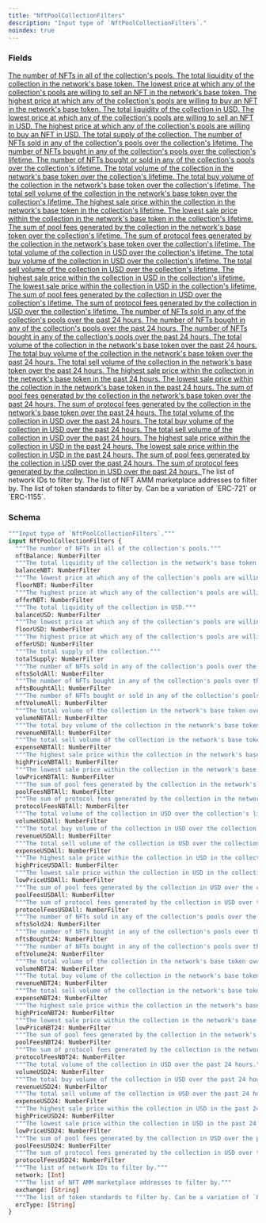 ```yaml
---
title: "NftPoolCollectionFilters"
description: "Input type of `NftPoolCollectionFilters`."
noindex: true
---
```


### Fields

<a href="/api-reference/types/numberfilter">
  <ResponseField name="nftBalance" type="NumberFilter">
    The number of NFTs in all of the collection's pools.
  </ResponseField>
</a>

<a href="/api-reference/types/numberfilter">
  <ResponseField name="balanceNBT" type="NumberFilter">
    The total liquidity of the collection in the network's base token.
  </ResponseField>
</a>

<a href="/api-reference/types/numberfilter">
  <ResponseField name="floorNBT" type="NumberFilter">
    The lowest price at which any of the collection's pools are willing to sell an NFT in the network's base token.
  </ResponseField>
</a>

<a href="/api-reference/types/numberfilter">
  <ResponseField name="offerNBT" type="NumberFilter">
    The highest price at which any of the collection's pools are willing to buy an NFT in the network's base token.
  </ResponseField>
</a>

<a href="/api-reference/types/numberfilter">
  <ResponseField name="balanceUSD" type="NumberFilter">
    The total liquidity of the collection in USD.
  </ResponseField>
</a>

<a href="/api-reference/types/numberfilter">
  <ResponseField name="floorUSD" type="NumberFilter">
    The lowest price at which any of the collection's pools are willing to sell an NFT in USD.
  </ResponseField>
</a>

<a href="/api-reference/types/numberfilter">
  <ResponseField name="offerUSD" type="NumberFilter">
    The highest price at which any of the collection's pools are willing to buy an NFT in USD.
  </ResponseField>
</a>

<a href="/api-reference/types/numberfilter">
  <ResponseField name="totalSupply" type="NumberFilter">
    The total supply of the collection.
  </ResponseField>
</a>

<a href="/api-reference/types/numberfilter">
  <ResponseField name="nftsSoldAll" type="NumberFilter">
    The number of NFTs sold in any of the collection's pools over the collection's lifetime.
  </ResponseField>
</a>

<a href="/api-reference/types/numberfilter">
  <ResponseField name="nftsBoughtAll" type="NumberFilter">
    The number of NFTs bought in any of the collection's pools over the collection's lifetime.
  </ResponseField>
</a>

<a href="/api-reference/types/numberfilter">
  <ResponseField name="nftVolumeAll" type="NumberFilter">
    The number of NFTs bought or sold in any of the collection's pools over the collection's lifetime.
  </ResponseField>
</a>

<a href="/api-reference/types/numberfilter">
  <ResponseField name="volumeNBTAll" type="NumberFilter">
    The total volume of the collection in the network's base token over the collection's lifetime.
  </ResponseField>
</a>

<a href="/api-reference/types/numberfilter">
  <ResponseField name="revenueNBTAll" type="NumberFilter">
    The total buy volume of the collection in the network's base token over the collection's lifetime.
  </ResponseField>
</a>

<a href="/api-reference/types/numberfilter">
  <ResponseField name="expenseNBTAll" type="NumberFilter">
    The total sell volume of the collection in the network's base token over the collection's lifetime.
  </ResponseField>
</a>

<a href="/api-reference/types/numberfilter">
  <ResponseField name="highPriceNBTAll" type="NumberFilter">
    The highest sale price within the collection in the network's base token in the collection's lifetime.
  </ResponseField>
</a>

<a href="/api-reference/types/numberfilter">
  <ResponseField name="lowPriceNBTAll" type="NumberFilter">
    The lowest sale price within the collection in the network's base token in the collection's lifetime.
  </ResponseField>
</a>

<a href="/api-reference/types/numberfilter">
  <ResponseField name="poolFeesNBTAll" type="NumberFilter">
    The sum of pool fees generated by the collection in the network's base token over the collection's lifetime.
  </ResponseField>
</a>

<a href="/api-reference/types/numberfilter">
  <ResponseField name="protocolFeesNBTAll" type="NumberFilter">
    The sum of protocol fees generated by the collection in the network's base token over the collection's lifetime.
  </ResponseField>
</a>

<a href="/api-reference/types/numberfilter">
  <ResponseField name="volumeUSDAll" type="NumberFilter">
    The total volume of the collection in USD over the collection's lifetime.
  </ResponseField>
</a>

<a href="/api-reference/types/numberfilter">
  <ResponseField name="revenueUSDAll" type="NumberFilter">
    The total buy volume of the collection in USD over the collection's lifetime.
  </ResponseField>
</a>

<a href="/api-reference/types/numberfilter">
  <ResponseField name="expenseUSDAll" type="NumberFilter">
    The total sell volume of the collection in USD over the collection's lifetime.
  </ResponseField>
</a>

<a href="/api-reference/types/numberfilter">
  <ResponseField name="highPriceUSDAll" type="NumberFilter">
    The highest sale price within the collection in USD in the collection's lifetime.
  </ResponseField>
</a>

<a href="/api-reference/types/numberfilter">
  <ResponseField name="lowPriceUSDAll" type="NumberFilter">
    The lowest sale price within the collection in USD in the collection's lifetime.
  </ResponseField>
</a>

<a href="/api-reference/types/numberfilter">
  <ResponseField name="poolFeesUSDAll" type="NumberFilter">
    The sum of pool fees generated by the collection in USD over the collection's lifetime.
  </ResponseField>
</a>

<a href="/api-reference/types/numberfilter">
  <ResponseField name="protocolFeesUSDAll" type="NumberFilter">
    The sum of protocol fees generated by the collection in USD over the collection's lifetime.
  </ResponseField>
</a>

<a href="/api-reference/types/numberfilter">
  <ResponseField name="nftsSold24" type="NumberFilter">
    The number of NFTs sold in any of the collection's pools over the past 24 hours.
  </ResponseField>
</a>

<a href="/api-reference/types/numberfilter">
  <ResponseField name="nftsBought24" type="NumberFilter">
    The number of NFTs bought in any of the collection's pools over the past 24 hours.
  </ResponseField>
</a>

<a href="/api-reference/types/numberfilter">
  <ResponseField name="nftVolume24" type="NumberFilter">
    The number of NFTs bought in any of the collection's pools over the past 24 hours.
  </ResponseField>
</a>

<a href="/api-reference/types/numberfilter">
  <ResponseField name="volumeNBT24" type="NumberFilter">
    The total volume of the collection in the network's base token over the past 24 hours.
  </ResponseField>
</a>

<a href="/api-reference/types/numberfilter">
  <ResponseField name="revenueNBT24" type="NumberFilter">
    The total buy volume of the collection in the network's base token over the past 24 hours.
  </ResponseField>
</a>

<a href="/api-reference/types/numberfilter">
  <ResponseField name="expenseNBT24" type="NumberFilter">
    The total sell volume of the collection in the network's base token over the past 24 hours.
  </ResponseField>
</a>

<a href="/api-reference/types/numberfilter">
  <ResponseField name="highPriceNBT24" type="NumberFilter">
    The highest sale price within the collection in the network's base token in the past 24 hours.
  </ResponseField>
</a>

<a href="/api-reference/types/numberfilter">
  <ResponseField name="lowPriceNBT24" type="NumberFilter">
    The lowest sale price within the collection in the network's base token in the past 24 hours.
  </ResponseField>
</a>

<a href="/api-reference/types/numberfilter">
  <ResponseField name="poolFeesNBT24" type="NumberFilter">
    The sum of pool fees generated by the collection in the network's base token over the past 24 hours.
  </ResponseField>
</a>

<a href="/api-reference/types/numberfilter">
  <ResponseField name="protocolFeesNBT24" type="NumberFilter">
    The sum of protocol fees generated by the collection in the network's base token over the past 24 hours.
  </ResponseField>
</a>

<a href="/api-reference/types/numberfilter">
  <ResponseField name="volumeUSD24" type="NumberFilter">
    The total volume of the collection in USD over the past 24 hours.
  </ResponseField>
</a>

<a href="/api-reference/types/numberfilter">
  <ResponseField name="revenueUSD24" type="NumberFilter">
    The total buy volume of the collection in USD over the past 24 hours.
  </ResponseField>
</a>

<a href="/api-reference/types/numberfilter">
  <ResponseField name="expenseUSD24" type="NumberFilter">
    The total sell volume of the collection in USD over the past 24 hours.
  </ResponseField>
</a>

<a href="/api-reference/types/numberfilter">
  <ResponseField name="highPriceUSD24" type="NumberFilter">
    The highest sale price within the collection in USD in the past 24 hours.
  </ResponseField>
</a>

<a href="/api-reference/types/numberfilter">
  <ResponseField name="lowPriceUSD24" type="NumberFilter">
    The lowest sale price within the collection in USD in the past 24 hours.
  </ResponseField>
</a>

<a href="/api-reference/types/numberfilter">
  <ResponseField name="poolFeesUSD24" type="NumberFilter">
    The sum of pool fees generated by the collection in USD over the past 24 hours.
  </ResponseField>
</a>

<a href="/api-reference/types/numberfilter">
  <ResponseField name="protocolFeesUSD24" type="NumberFilter">
    The sum of protocol fees generated by the collection in USD over the past 24 hours.
  </ResponseField>
</a>

<ResponseField name="network" type="[Int]">
  The list of network IDs to filter by.
</ResponseField>

<ResponseField name="exchange" type="[String]">
  The list of NFT AMM marketplace addresses to filter by.
</ResponseField>

<ResponseField name="ercType" type="[String]">
  The list of token standards to filter by. Can be a variation of `ERC-721` or `ERC-1155`.
</ResponseField>

### Schema


```graphql 
"""Input type of `NftPoolCollectionFilters`."""
input NftPoolCollectionFilters {
  """The number of NFTs in all of the collection's pools."""
  nftBalance: NumberFilter
  """The total liquidity of the collection in the network's base token."""
  balanceNBT: NumberFilter
  """The lowest price at which any of the collection's pools are willing to sell an NFT in the network's base token."""
  floorNBT: NumberFilter
  """The highest price at which any of the collection's pools are willing to buy an NFT in the network's base token."""
  offerNBT: NumberFilter
  """The total liquidity of the collection in USD."""
  balanceUSD: NumberFilter
  """The lowest price at which any of the collection's pools are willing to sell an NFT in USD."""
  floorUSD: NumberFilter
  """The highest price at which any of the collection's pools are willing to buy an NFT in USD."""
  offerUSD: NumberFilter
  """The total supply of the collection."""
  totalSupply: NumberFilter
  """The number of NFTs sold in any of the collection's pools over the collection's lifetime."""
  nftsSoldAll: NumberFilter
  """The number of NFTs bought in any of the collection's pools over the collection's lifetime."""
  nftsBoughtAll: NumberFilter
  """The number of NFTs bought or sold in any of the collection's pools over the collection's lifetime."""
  nftVolumeAll: NumberFilter
  """The total volume of the collection in the network's base token over the collection's lifetime."""
  volumeNBTAll: NumberFilter
  """The total buy volume of the collection in the network's base token over the collection's lifetime."""
  revenueNBTAll: NumberFilter
  """The total sell volume of the collection in the network's base token over the collection's lifetime."""
  expenseNBTAll: NumberFilter
  """The highest sale price within the collection in the network's base token in the collection's lifetime."""
  highPriceNBTAll: NumberFilter
  """The lowest sale price within the collection in the network's base token in the collection's lifetime."""
  lowPriceNBTAll: NumberFilter
  """The sum of pool fees generated by the collection in the network's base token over the collection's lifetime."""
  poolFeesNBTAll: NumberFilter
  """The sum of protocol fees generated by the collection in the network's base token over the collection's lifetime."""
  protocolFeesNBTAll: NumberFilter
  """The total volume of the collection in USD over the collection's lifetime."""
  volumeUSDAll: NumberFilter
  """The total buy volume of the collection in USD over the collection's lifetime."""
  revenueUSDAll: NumberFilter
  """The total sell volume of the collection in USD over the collection's lifetime."""
  expenseUSDAll: NumberFilter
  """The highest sale price within the collection in USD in the collection's lifetime."""
  highPriceUSDAll: NumberFilter
  """The lowest sale price within the collection in USD in the collection's lifetime."""
  lowPriceUSDAll: NumberFilter
  """The sum of pool fees generated by the collection in USD over the collection's lifetime."""
  poolFeesUSDAll: NumberFilter
  """The sum of protocol fees generated by the collection in USD over the collection's lifetime."""
  protocolFeesUSDAll: NumberFilter
  """The number of NFTs sold in any of the collection's pools over the past 24 hours."""
  nftsSold24: NumberFilter
  """The number of NFTs bought in any of the collection's pools over the past 24 hours."""
  nftsBought24: NumberFilter
  """The number of NFTs bought in any of the collection's pools over the past 24 hours."""
  nftVolume24: NumberFilter
  """The total volume of the collection in the network's base token over the past 24 hours."""
  volumeNBT24: NumberFilter
  """The total buy volume of the collection in the network's base token over the past 24 hours."""
  revenueNBT24: NumberFilter
  """The total sell volume of the collection in the network's base token over the past 24 hours."""
  expenseNBT24: NumberFilter
  """The highest sale price within the collection in the network's base token in the past 24 hours."""
  highPriceNBT24: NumberFilter
  """The lowest sale price within the collection in the network's base token in the past 24 hours."""
  lowPriceNBT24: NumberFilter
  """The sum of pool fees generated by the collection in the network's base token over the past 24 hours."""
  poolFeesNBT24: NumberFilter
  """The sum of protocol fees generated by the collection in the network's base token over the past 24 hours."""
  protocolFeesNBT24: NumberFilter
  """The total volume of the collection in USD over the past 24 hours."""
  volumeUSD24: NumberFilter
  """The total buy volume of the collection in USD over the past 24 hours."""
  revenueUSD24: NumberFilter
  """The total sell volume of the collection in USD over the past 24 hours."""
  expenseUSD24: NumberFilter
  """The highest sale price within the collection in USD in the past 24 hours."""
  highPriceUSD24: NumberFilter
  """The lowest sale price within the collection in USD in the past 24 hours."""
  lowPriceUSD24: NumberFilter
  """The sum of pool fees generated by the collection in USD over the past 24 hours."""
  poolFeesUSD24: NumberFilter
  """The sum of protocol fees generated by the collection in USD over the past 24 hours."""
  protocolFeesUSD24: NumberFilter
  """The list of network IDs to filter by."""
  network: [Int]
  """The list of NFT AMM marketplace addresses to filter by."""
  exchange: [String]
  """The list of token standards to filter by. Can be a variation of `ERC-721` or `ERC-1155`."""
  ercType: [String]
}
```
